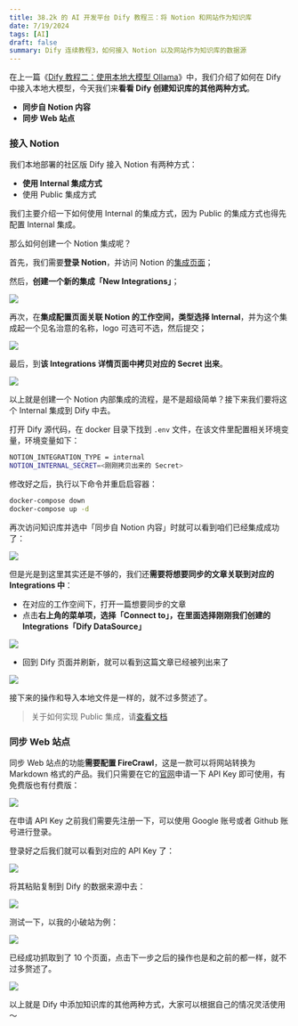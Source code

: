 ```yaml
---
title: 38.2k 的 AI 开发平台 Dify 教程三：将 Notion 和网站作为知识库
date: 7/19/2024
tags: [AI]
draft: false
summary: Dify 连续教程3，如何接入 Notion 以及网站作为知识库的数据源
---
```


在上一篇《[Dify 教程二：使用本地大模型 Ollama](https://mp.weixin.qq.com/s?__biz=MzUyODkwNTg3MA==\&mid=2247485047\&idx=1\&sn=05e09f8ed8c452b42c151a7f67cdb6f7\&chksm=fa686596cd1fec80e020bd0de536f031a966ad06138bba27479d6f6885a915f38490f67ee1fa#rd)》中，我们介绍了如何在 Dify 中接入本地大模型，今天我们来**看看 Dify 创建知识库的其他两种方式**。

*   **同步自 Notion 内容**
*   **同步 Web 站点**

### 接入 Notion

我们本地部署的社区版 Dify 接入 Notion 有两种方式：

*   **使用 Internal 集成方式**
*   使用 Public 集成方式

我们主要介绍一下如何使用 Internal 的集成方式，因为 Public 的集成方式也得先配置 Internal 集成。

那么如何创建一个 Notion 集成呢？

首先，我们需要**登录 Notion**，并访问 Notion 的[集成页面](https://www.notion.so/profile/integrations)；

然后，**创建一个新的集成「New Integrations」**；

![](https://note.ihsxu.com/api/imgs/1720855248786.webp)

再次，在**集成配置页面关联 Notion 的工作空间，类型选择 Internal**，并为这个集成起一个见名治意的名称，logo 可选可不选，然后提交；

![](https://note.ihsxu.com/api/imgs/1720855401680.webp)

最后，到**该 Integrations 详情页面中拷贝对应的 Secret 出来**。

![](https://note.ihsxu.com/api/imgs/1720855911707.webp)

以上就是创建一个 Notion 内部集成的流程，是不是超级简单？接下来我们要将这个 Internal 集成到 Dify 中去。

打开 Dify 源代码，在 docker 目录下找到 `.env` 文件，在该文件里配置相关环境变量，环境变量如下：

```bash
NOTION_INTEGRATION_TYPE = internal
NOTION_INTERNAL_SECRET=<刚刚拷贝出来的 Secret>
```

修改好之后，执行以下命令并重启启容器：

```bash
docker-compose down
docker-compose up -d
```

再次访问知识库并选中「同步自 Notion 内容」时就可以看到咱们已经集成成功了：

![](https://note.ihsxu.com/api/imgs/1720855813997.webp)

但是光是到这里其实还是不够的，我们还**需要将想要同步的文章关联到对应的 Integrations 中**：

*   在对应的工作空间下，打开一篇想要同步的文章
*   点击**右上角的菜单项，选择「Connect to」，在里面选择刚刚我们创建的 Integrations「Dify DataSource」**

![](https://note.ihsxu.com/api/imgs/1720856474021.webp)

*   回到 Dify 页面并刷新，就可以看到这篇文章已经被列出来了

![](https://note.ihsxu.com/api/imgs/1720856389736.webp)

接下来的操作和导入本地文件是一样的，就不过多赘述了。

> 关于如何实现 Public 集成，请[查看文档](https://docs.dify.ai/v/zh-hans/guides/knowledge-base/sync-from-notion#id-2-shi-yong-public-ji-cheng-fang-shi)

### 同步 Web 站点

同步 Web 站点的功能**需要配置 FireCrawl**，这是一款可以将网站转换为 Markdown 格式的产品。我们只需要在它的[官网](https://www.firecrawl.dev/pricing)申请一下 API Key 即可使用，有免费版也有付费版：

![](https://note.ihsxu.com/api/imgs/1720938183429.webp)

在申请 API Key 之前我们需要先注册一下，可以使用 Google 账号或者 Github 账号进行登录。

登录好之后我们就可以看到对应的 API Key 了：

![](https://note.ihsxu.com/api/imgs/1720938351453.webp)

将其粘贴复制到 Dify 的数据来源中去：

![](https://note.ihsxu.com/api/imgs/1720938521515.webp)

测试一下，以我的小破站为例：

![](https://note.ihsxu.com/api/imgs/1720938650558.webp)

已经成功抓取到了 10 个页面，点击下一步之后的操作也是和之前的都一样，就不过多赘述了。

![](https://note.ihsxu.com/api/imgs/1720938786552.webp)

以上就是 Dify 中添加知识库的其他两种方式，大家可以根据自己的情况灵活使用～

